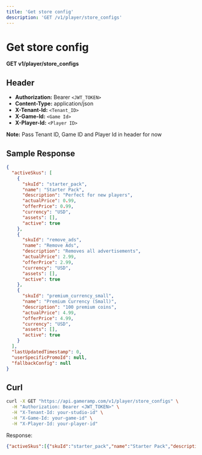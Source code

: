 ```yaml
---
title: 'Get store config'
description: 'GET /v1/player/store_configs'
---
```


# Get store config

**GET v1/player/store_configs**

## Header

- **Authorization:** Bearer `<JWT_TOKEN>`
- **Content-Type:** application/json
- **X-Tenant-Id:** `<Tenant_ID>`
- **X-Game-Id:** `<Game Id>`
- **X-Player-Id:** `<Player ID>`

**Note:** Pass Tenant ID, Game ID and Player Id in header for now

## Sample Response

```json
{
  "activeSkus": [
    {
      "skuId": "starter_pack",
      "name": "Starter Pack",
      "description": "Perfect for new players",
      "actualPrice": 0.99,
      "offerPrice": 0.99,
      "currency": "USD",
      "assets": [],
      "active": true
    },
    {
      "skuId": "remove_ads",
      "name": "Remove Ads",
      "description": "Removes all advertisements",
      "actualPrice": 2.99,
      "offerPrice": 2.99,
      "currency": "USD",
      "assets": [],
      "active": true
    },
    {
      "skuId": "premium_currency_small",
      "name": "Premium Currency (Small)",
      "description": "100 premium coins",
      "actualPrice": 4.99,
      "offerPrice": 4.99,
      "currency": "USD",
      "assets": [],
      "active": true
    }
  ],
  "lastUpdatedTimestamp": 0,
  "userSpecificPromoId": null,
  "fallbackConfig": null
}
```

## Curl

```bash
curl -X GET "https://api.gameramp.com/v1/player/store_configs" \
  -H "Authorization: Bearer <JWT_TOKEN>" \
  -H "X-Tenant-Id: your-studio-id" \
  -H "X-Game-Id: your-game-id" \
  -H "X-Player-Id: your-player-id"
```

Response:
```json
{"activeSkus":[{"skuId":"starter_pack","name":"Starter Pack","description":"Perfect for new players","actualPrice":0.99,"offerPrice":0.99,"currency":"USD","assets":[],"active":true},{"skuId":"remove_ads","name":"Remove Ads","description":"Removes all advertisements","actualPrice":2.99,"offerPrice":2.99,"currency":"USD","assets":[],"active":true},{"skuId":"premium_currency_small","name":"Premium Currency (Small)","description":"100 premium coins","actualPrice":4.99,"offerPrice":4.99,"currency":"USD","assets":[],"active":true}],"lastUpdatedTimestamp":0,"userSpecificPromoId":null,"fallbackConfig":null}
```